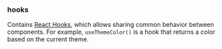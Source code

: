 ### hooks

Contains [React Hooks](https://react.dev/reference/react/hooks), which allows sharing common behavior between components. For example, `useThemeColor()` is a hook that returns a color based on the current theme.
